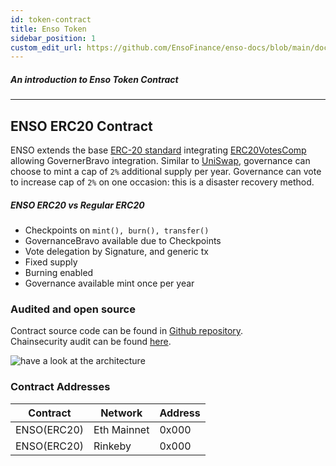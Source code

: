 ```yaml
---
id: token-contract
title: Enso Token
sidebar_position: 1
custom_edit_url: https://github.com/EnsoFinance/enso-docs/blob/main/docs/smart-contracts/token/token-contract.mdx
---
```



##### An introduction to Enso Token Contract
---

## ENSO ERC20 Contract

ENSO extends the base [ERC-20 standard](https://eips.ethereum.org/EIPS/eip-20) integrating [ERC20VotesComp](https://github.com/OpenZeppelin/openzeppelin-contracts/blob/master/contracts/token/ERC20/extensions/ERC20VotesComp.sol) allowing GovernerBravo integration.  Similar to [UniSwap](https://etherscan.io/address/0x1f9840a85d5af5bf1d1762f925bdaddc4201f984), governance can choose to mint a cap of `2%` additional supply per year.  Governance can vote to increase cap of `2%` on one occasion: this is a disaster recovery method.


##### ENSO ERC20 vs Regular ERC20
- Checkpoints on `mint(), burn(), transfer()`
- GovernanceBravo available due to Checkpoints
- Vote delegation by Signature, and generic tx
- Fixed supply
- Burning enabled
- Governance available mint once per year


### Audited and open source

Contract source code can be found in [Github repository](https://github.com/EnsoFinance/ENSO-ETH-Token).   
Chainsecurity audit can be found [here](https://github.com/EnsoFinance/ENSO-ETH-Token/blob/main/audits/ChainSecurity_EnsoLabs_Enso_Token_audit.pdf).

![have a look at the architecture](https://raw.githubusercontent.com/EnsoFinance/ENSO-ETH-Token/main/architecture/architecture.png?token=AR3VNP3FS7DKJ7QYEEFWGYLBS7EOS)




### Contract Addresses

| **Contract** | **Network**    | **Address**                                |
| ------------ | -------------- | ------------------------------------------ |
| ENSO(ERC20)        | Eth Mainnet    | 0x000 |
| ENSO(ERC20)        | Rinkeby        | 0x000 |